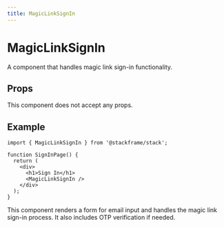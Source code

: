 ```yaml
---
title: MagicLinkSignIn
---
```


# MagicLinkSignIn

A component that handles magic link sign-in functionality.

## Props

This component does not accept any props.

## Example

```tsx
import { MagicLinkSignIn } from '@stackframe/stack';

function SignInPage() {
  return (
    <div>
      <h1>Sign In</h1>
      <MagicLinkSignIn />
    </div>
  );
}
```

This component renders a form for email input and handles the magic link sign-in process. It also includes OTP verification if needed.
